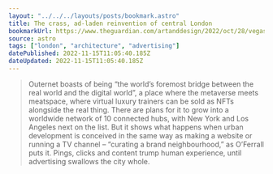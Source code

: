 ```yaml
---
layout: "../../../layouts/posts/bookmark.astro"
title: The crass, ad-laden reinvention of central London
bookmarkUrl: https://www.theguardian.com/artanddesign/2022/oct/28/vegas-outernet-crass-ad-laden-reinvention-central-london
source: astro
tags: ["london", "architecture", "advertising"]
datePublished: 2022-11-15T11:05:40.185Z
dateUpdated: 2022-11-15T11:05:40.185Z
---
```


> Outernet boasts of being “the world’s foremost bridge between the real world and the digital world”, a place where the metaverse meets meatspace, where virtual luxury trainers can be sold as NFTs alongside the real thing. There are plans for it to grow into a worldwide network of 10 connected hubs, with New York and Los Angeles next on the list. But it shows what happens when urban development is conceived in the same way as making a website or running a TV channel – “curating a brand neighbourhood,” as O’Ferrall puts it. Pings, clicks and content trump human experience, until advertising swallows the city whole.
